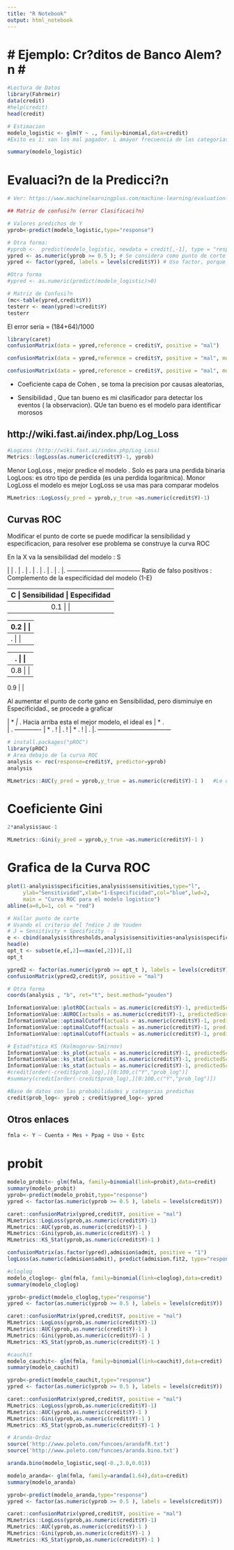 ```yaml
---
title: "R Notebook"
output: html_notebook
---
```


####################################################################
# # Ejemplo: Cr?ditos de  Banco Alem?n                           # #
####################################################################

```r
#Lectura de Datos
library(Fahrmeir)
data(credit)
#help(credit)
head(credit)
```

```r
# Estimacion
modelo_logistic <- glm(Y ~ ., family=binomial,data=credit)
#Exito es 1: son los mal pagador. L amayor frecuencia de las categorias se conoce como el ratio no informativo. La funcion glm en el modelo en R toma la mayor categoria como 1 (exito) y la menor como 0 (fracaso)

summary(modelo_logistic)
```
#################################
# Evaluaci?n de la Predicci?n   #
#################################
```r
# Ver: https://www.machinelearningplus.com/machine-learning/evaluation-metrics-classification-models-r/

## Matriz de confusi?n (error Clasificaci?n)

# Valores predichos de Y
yprob<-predict(modelo_logistic,type="response")

# Otra forma:
#yprob <-  predict(modelo_logistic, newdata = credit[,-1], type = "response")
ypred <- as.numeric(yprob >= 0.5 ); # Se considera como punto de corte 0.5
ypred <- factor(ypred, labels = levels(credit$Y)) # Uso factor, porque es categorica

#Otra forma
#ypred <- as.numeric(predict(modelo_logistic)>0)

# Matriz de Confusi?n
(mc<-table(ypred,credit$Y))
testerr <- mean(ypred!=credit$Y)
testerr
```
El error seria = (184+64)/1000

```r
library(caret)
confusionMatrix(data = ypred,reference = credit$Y, positive = "mal")
```
```r
confusionMatrix(data = ypred,reference = credit$Y, positive = "mal", mode = "prec_recall")
```


```r
confusionMatrix(data = ypred,reference = credit$Y, positive = "mal", mode = "everything")

```

* Coeficiente capa de Cohen , se toma la precision por causas aleatorias,  

* Sensibilidad , Que tan bueno es mi clasificador para detectar los eventos ( la observacion). QUe tan bueno es el modelo para identificar morosos

## http://wiki.fast.ai/index.php/Log_Loss
```r
#LogLoss (http://wiki.fast.ai/index.php/Log_Loss)
Metrics::logLoss(as.numeric(credit$Y)-1, yprob)
```
Menor LogLoss , mejor predice el modelo . Solo es para una perdida binaria
LogLoos: es otro tipo de perdida (es una perdida logaritmica). Monor LogLoss el modelo es mejor
LogLoss se usa mas para comparar modelos

```r
MLmetrics::LogLoss(y_pred = yprob,y_true =as.numeric(credit$Y)-1)
```
## Curvas ROC
Modificar el punto de corte se puede modificar la sensibilidad y especificacion, para resolver ese problema se construye la curva ROC


En la X va la sensibilidad del modelo : S

   |
   |                     .
   |                  .
   |               .
   |            .
   |         .
   |      .
   |   .
   |.
   ------------------------------------
         Ratio de falso positivos :  Complemento de la especificidad del modelo  (1-E)


    C  | Sensibilidad | Especifidad
   ------------------------------------
   0.1 |              |
   ------------------------------------
   0.2 |              |
   ------------------------------------
    .  |              |
   ------------------------------------
    .  |              |
   ------------------------------------
   0.8 |              |
   ------------------------------------
   0.9 |              |
      

 Al aumentar el punto de corte gano en Sensibilidad, pero disminuiye en Especificidad., se procede a graficar
 
 
   |               *   *
   |          *           .            Hacia arriba esta el mejor modelo, el ideal es
   |     *             .                           
   |               .                                   -------------
   |   *         .                                     ! 
   |         .                                         !
   |  *   .                                            !
   |   .
   |.
   ------------------------------------
 
```r
# install.packages("pROC")
library(pROC)
# Area debajo de la curva ROC
analysis <- roc(response=credit$Y, predictor=yprob)
analysis
```
```r
MLmetrics::AUC(y_pred = yprob,y_true = as.numeric(credit$Y)-1 )   #Le quita 1 pq la base de datos esta como 1 y 2
```
# Coeficiente Gini
```r
2*analysis$auc-1
```

```r
MLmetrics::Gini(y_pred = yprob,y_true =as.numeric(credit$Y)-1 )

```
# Grafica de la Curva ROC
```r
plot(1-analysis$specificities,analysis$sensitivities,type="l",
     ylab="Sensitividad",xlab="1-Especificidad",col="blue",lwd=2,
     main = "Curva ROC para el modelo logistico")
abline(a=0,b=1, col = "red")

```
```r
# Hallar punto de corte 
# Usando el criterio del ?ndice J de Youden
# J = Sensitivity + Specificity - 1
e <- cbind(analysis$thresholds,analysis$sensitivities+analysis$specificities-1)
head(e)
opt_t <- subset(e,e[,2]==max(e[,2]))[,1]
opt_t
```


```r
ypred2 <- factor(as.numeric(yprob >= opt_t ), labels = levels(credit$Y))
confusionMatrix(ypred2,credit$Y, positive = "mal")
```
```r
# Otra forma
coords(analysis , "b", ret="t", best.method="youden")
```


```r
InformationValue::plotROC(actuals = as.numeric(credit$Y)-1, predictedScores = yprob)
InformationValue::AUROC(actuals = as.numeric(credit$Y)-1, predictedScores = yprob)
InformationValue::optimalCutoff(actuals = as.numeric(credit$Y)-1, predictedScores = yprob, optimiseFor = "Both")
InformationValue::optimalCutoff(actuals = as.numeric(credit$Y)-1, predictedScores = yprob, optimiseFor = "Ones")
InformationValue::optimalCutoff(actuals = as.numeric(credit$Y)-1, predictedScores = yprob, optimiseFor = "Zeros")

```
```r
# Estad?stica KS (Kolmogorov-Smirnov)
InformationValue::ks_plot(actuals = as.numeric(credit$Y)-1, predictedScores = yprob)
InformationValue::ks_stat(actuals = as.numeric(credit$Y)-1, predictedScores = yprob)
InformationValue::ks_stat(actuals = as.numeric(credit$Y)-1, predictedScores = yprob, returnKSTable = TRUE)
#credit[order(-credit$prob_log),][0:100,c("Y","prob_log")]
#summary(credit[order(-credit$prob_log),][0:100,c("Y","prob_log")])

```
```r
#Base de datos con las probabilidades y categorias predichas
credit$prob_log<- yprob ; credit$ypred_log<- ypred
```

##################
## Otros enlaces##
##################

```r
fmla <- Y ~ Cuenta + Mes + Ppag + Uso + Estc

```

# probit

```r
modelo_probit<- glm(fmla, family=binomial(link=probit),data=credit)
summary(modelo_probit)
yprob<-predict(modelo_probit,type="response")
ypred <- factor(as.numeric(yprob >= 0.5 ), labels = levels(credit$Y))

caret::confusionMatrix(ypred,credit$Y, positive = "mal")
MLmetrics::LogLoss(yprob,as.numeric(credit$Y)-1)
MLmetrics::AUC(yprob,as.numeric(credit$Y)-1 )
MLmetrics::Gini(yprob,as.numeric(credit$Y)-1 )
MLmetrics::KS_Stat(yprob,as.numeric(credit$Y)-1 )

confusionMatrix(as.factor(ypred),admision$admit, positive = "1")
logLoss(as.numeric(admision$admit), predict(admision.fit2, type="response"))

```

```r
#cloglog
modelo_cloglog<- glm(fmla, family=binomial(link=cloglog),data=credit)
summary(modelo_cloglog)

yprob<-predict(modelo_cloglog,type="response")
ypred <- factor(as.numeric(yprob >= 0.5 ), labels = levels(credit$Y))

caret::confusionMatrix(ypred,credit$Y, positive = "mal")
MLmetrics::LogLoss(yprob,as.numeric(credit$Y)-1)
MLmetrics::AUC(yprob,as.numeric(credit$Y)-1 )
MLmetrics::Gini(yprob,as.numeric(credit$Y)-1 )
MLmetrics::KS_Stat(yprob,as.numeric(credit$Y)-1 )

```
```r
#cauchit
modelo_cauchit<- glm(fmla, family=binomial(link=cauchit),data=credit)
summary(modelo_cauchit)

yprob<-predict(modelo_cauchit,type="response")
ypred <- factor(as.numeric(yprob >= 0.5 ), labels = levels(credit$Y))

caret::confusionMatrix(ypred,credit$Y, positive = "mal")
MLmetrics::LogLoss(yprob,as.numeric(credit$Y)-1)
MLmetrics::AUC(yprob,as.numeric(credit$Y)-1 )
MLmetrics::Gini(yprob,as.numeric(credit$Y)-1 )
MLmetrics::KS_Stat(yprob,as.numeric(credit$Y)-1 )

```

```r
# Aranda-Ordaz
source('http://www.poleto.com/funcoes/arandafR.txt')
source('http://www.poleto.com/funcoes/aranda.bino.txt')

aranda.bino(modelo_logistic,seq(-0.,3.0,0.01))

modelo_aranda<- glm(fmla, family=aranda(1.64),data=credit)
summary(modelo_aranda)

yprob<-predict(modelo_aranda,type="response")
ypred <- factor(as.numeric(yprob >= 0.5 ), labels = levels(credit$Y))

caret::confusionMatrix(ypred,credit$Y, positive = "mal")
MLmetrics::LogLoss(yprob,as.numeric(credit$Y)-1)
MLmetrics::AUC(yprob,as.numeric(credit$Y)-1 )
MLmetrics::Gini(yprob,as.numeric(credit$Y)-1 )
MLmetrics::KS_Stat(yprob,as.numeric(credit$Y)-1 )

```





